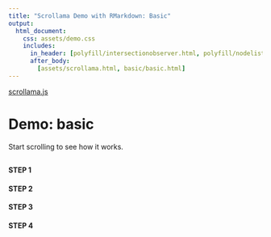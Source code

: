 ```yaml
---
title: "Scrollama Demo with RMarkdown: Basic"
output: 
  html_document:
    css: assets/demo.css
    includes:
      in_header: [polyfill/intersectionobserver.html, polyfill/nodelistforeach.html]
      after_body: 
        [assets/scrollama.html, basic/basic.html]
---
```


[[scrollama.js](https://github.com/russellgoldenberg/scrollama)]{.intro__overline}

# Demo: basic {#intro}

[Start scrolling to see how it works.]{.intro__dek}

## {#scroll}

### {.scroll__text}

#### STEP 1 {.step data-step='1'}

#### STEP 2 {.step data-step='2'}

#### STEP 3 {.step data-step='3'}

#### STEP 4 {.step data-step='4'}

### {#outro}
